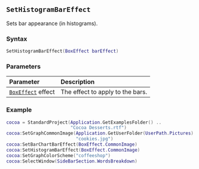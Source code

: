 ::: {.minipage data-latex="{\textwidth}"}
## `SetHistogramBarEffect`

Sets bar appearance (in histograms\index{graphs!histograms}).

### Syntax {-}

``` .lua
SetHistogramBarEffect(BoxEffect barEffect)
```

### Parameters {-}

**Parameter** | **Description**
| :-- | :-- |
| [`BoxEffect`](#boxeffect) effect | The effect to apply to the bars. |

### Example {-}

``` .lua
cocoa = StandardProject(Application.GetExamplesFolder() ..
                        "Cocoa Desserts.rtf")
cocoa:SetGraphCommonImage(Application.GetUserFolder(UserPath.Pictures) ..
                          "cookies.jpg")
cocoa:SetBarChartBarEffect(BoxEffect.CommonImage)
cocoa:SetHistogramBarEffect(BoxEffect.CommonImage)
cocoa:SetGraphColorScheme("coffeeshop")
cocoa:SelectWindow(SideBarSection.WordsBreakdown)
```
:::
